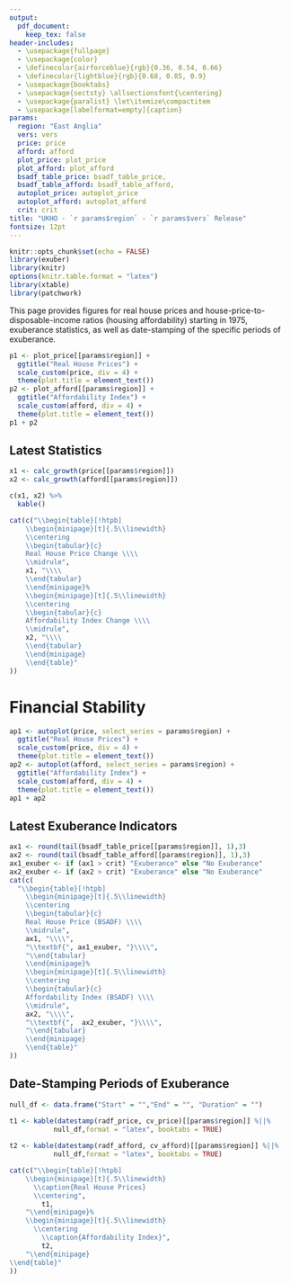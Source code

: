 ```yaml
---
output: 
  pdf_document:
    keep_tex: false
header-includes:
  - \usepackage{fullpage}
  - \usepackage{color}
  - \definecolor{airforceblue}{rgb}{0.36, 0.54, 0.66}
  - \definecolor{lightblue}{rgb}{0.68, 0.85, 0.9}
  - \usepackage{booktabs}
  - \usepackage{sectsty} \allsectionsfont{\centering}
  - \usepackage{paralist} \let\itemize\compactitem
  - \usepackage[labelformat=empty]{caption}
params:
  region: "East Anglia"
  vers: vers
  price: price
  afford: afford
  plot_price: plot_price
  plot_afford: plot_afford
  bsadf_table_price: bsadf_table_price,
  bsadf_table_afford: bsadf_table_afford,
  autoplot_price: autoplot_price
  autoplot_afford: autoplot_afford
  crit: crit
title: "UKHO - `r params$region` - `r params$vers` Release"
fontsize: 12pt 
---
```


```r
knitr::opts_chunk$set(echo = FALSE)
library(exuber)
library(knitr)
options(knitr.table.format = "latex")
library(xtable)
library(patchwork)
```

This page provides figures for real house prices and house-price-to-disposable-income ratios (housing affordability) starting in 1975, exuberance statistics, as well as date-stamping of the specific periods of exuberance.

```r
p1 <- plot_price[[params$region]] +
  ggtitle("Real House Prices") +
  scale_custom(price, div = 4) +
  theme(plot.title = element_text())
p2 <- plot_afford[[params$region]] +
  ggtitle("Affordability Index") +
  scale_custom(afford, div = 4) +
  theme(plot.title = element_text())
p1 + p2
```

## Latest Statistics

```r
x1 <- calc_growth(price[[params$region]])
x2 <- calc_growth(afford[[params$region]])
```

```r
c(x1, x2) %>% 
  kable()
```

```r
cat(c("\\begin{table}[!htpb]
    \\begin{minipage}[t]{.5\\linewidth}
    \\centering
    \\begin{tabular}{c}
    Real House Price Change \\\\
    \\midrule",
    x1, "\\\\
    \\end{tabular}
    \\end{minipage}%
    \\begin{minipage}[t]{.5\\linewidth}
    \\centering
    \\begin{tabular}{c}
    Affordability Index Change \\\\
    \\midrule",
    x2, "\\\\
    \\end{tabular}
    \\end{minipage}
    \\end{table}"
))
```

\vfill

\center{\textit{ © 2020 Housing Observatory. All rights reserved}}

\newpage

# Financial Stability

```r
ap1 <- autoplot(price, select_series = params$region) +
  ggtitle("Real House Prices") +
  scale_custom(price, div = 4) +
  theme(plot.title = element_text())
ap2 <- autoplot(afford, select_series = params$region) +
  ggtitle("Affordability Index") +
  scale_custom(afford, div = 4) +
  theme(plot.title = element_text())
ap1 + ap2
```

## Latest Exuberance Indicators

```r
ax1 <- round(tail(bsadf_table_price[[params$region]], 1),3)
ax2 <- round(tail(bsadf_table_afford[[params$region]], 1),3)
ax1_exuber <- if (ax1 > crit) "Exuberance" else "No Exuberance"
ax2_exuber <- if (ax2 > crit) "Exuberance" else "No Exuberance"
cat(c(
  "\\begin{table}[!htpb]
    \\begin{minipage}[t]{.5\\linewidth}
    \\centering 
    \\begin{tabular}{c}
    Real House Price (BSADF) \\\\
    \\midrule",
    ax1, "\\\\",
    "\\textbf{", ax1_exuber, "}\\\\",
    "\\end{tabular}
    \\end{minipage}%
    \\begin{minipage}[t]{.5\\linewidth}
    \\centering
    \\begin{tabular}{c}
    Affordability Index (BSADF) \\\\
    \\midrule",
    ax2, "\\\\",
    "\\textbf{",  ax2_exuber, "}\\\\",
    "\\end{tabular}
    \\end{minipage}
    \\end{table}"
))
```


## Date-Stamping Periods of Exuberance

```r

null_df <- data.frame("Start" = "","End" = "", "Duration" = "")

t1 <- kable(datestamp(radf_price, cv_price)[[params$region]] %||% 
           null_df,format = "latex", booktabs = TRUE)
          
t2 <- kable(datestamp(radf_afford, cv_afford)[[params$region]] %||% 
           null_df,format = "latex", booktabs = TRUE)

cat(c("\\begin{table}[!htpb]
    \\begin{minipage}[t]{.5\\linewidth}
      \\caption{Real House Prices}
      \\centering",
        t1,
    "\\end{minipage}%
    \\begin{minipage}[t]{.5\\linewidth}
      \\centering
        \\caption{Affordability Index}",
        t2,
    "\\end{minipage}
\\end{table}"
))

```






\vfill

\center{\textit{ © 2020 Housing Observatory. All rights reserved}}
